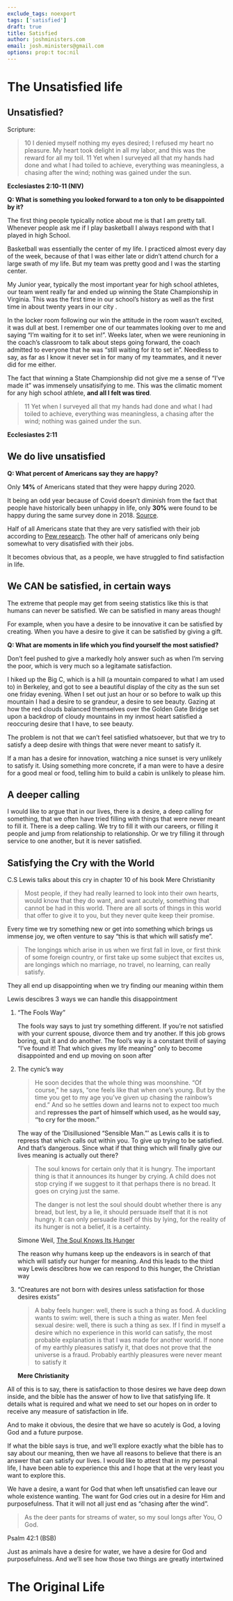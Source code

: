 ```yaml
---
exclude_tags: noexport
tags: ['satisfied']
draft: true
title: Satisfied
author: joshministers.com
email: josh.ministers@gmail.com
options: prop:t toc:nil
---
```



# The Unsatisfied life


## Unsatisfied?

Scripture:

> 10 I denied myself nothing my eyes desired; I refused my heart no pleasure. My
> heart took delight in all my labor, and this was the reward for all my toil. 11
> Yet when I surveyed all that my hands had done and what I had toiled to achieve,
> everything was meaningless, a chasing after the wind; nothing was gained under
> the sun.

****Ecclesiastes 2:10-11 (NIV)****

****Q: What is something you looked forward to a ton only to be disappointed by it?****

The first thing people typically notice about me is that I am pretty tall.
Whenever people ask me if I play basketball I always respond with that I played
in high School.

Basketball was essentially the center of my life. I practiced almost every day
of the week, because of that I was either late or didn&rsquo;t attend church for a
large swath of my life. But my team was pretty good and I was the starting center.

My Junior year, typically the most important year for high school athletes, our
team went really far and ended up winning the State Championship in Virginia.
This was the first time in our school&rsquo;s history as well as the first time in
about twenty years in our city .

In the locker room following our win the attitude in the room wasn&rsquo;t excited, it
was dull at best. I remember one of our teammates looking over to me and saying
&ldquo;I&rsquo;m waiting for it to set in!&rdquo;. Weeks later, when we were reunioning in the
coach&rsquo;s classroom to talk about steps going forward, the coach admitted to
everyone that he was &ldquo;still waiting for it to set in&rdquo;. Needless to say, as far
as I know it never set in for many of my teammates, and it never did for me
either.

The fact that winning a State Championship did not give me a sense of &ldquo;I&rsquo;ve made
it&rdquo; was immensely unsatisifying to me. This was the climatic moment for any high
school athlete, ****and all I felt was tired****.

> 11 Yet when I surveyed all that my hands had done and what I had toiled to
> achieve, everything was meaningless, a chasing after the wind; nothing was
> gained under the sun.

****Ecclesiastes 2:11****


## We do live unsatisfied

****Q: What percent of Americans say they are happy?****

Only ****14%**** of Americans stated that they were happy during 2020.

It being an odd year because of Covid doesn&rsquo;t diminish from the fact that people
have historically been unhappy in life, only ****30%**** were found to be happy
during the same survey done in 2018. [Source](https://www.nbcnews.com/politics/politics-news/americans-are-unhappiest-they-ve-been-50-years-poll-finds-n1231153).

Half of all Americans state that they are very satisfied with their job
according to [Pew research](https://www.pewresearch.org/social-trends/2016/10/06/3-how-americans-view-their-jobs/). The other half of americans only being somewhat to
very disatisfied with their jobs.

It becomes obvious that, as a people, we have struggled to find satisfaction in
life.


## We CAN be satisfied, in certain ways

The extreme that people may get from seeing statistics like this is that humans
can never be satisfied. We can be satisfied in many areas though!

For example, when you have a desire to be innovative it can be satisfied by
creating. When you have a desire to give it can be satisfied by giving a gift.

****Q: What are moments in life which you find yourself the most satisfied?****

Don&rsquo;t feel pushed to give a markedly holy answer such as when I&rsquo;m serving the
poor, which is very much so a legitamate satisfaction.

I hiked up the Big C, which is a hill (a mountain compared to what I am used to)
in Berkeley, and got to see a beautiful display of the city as the sun set one
friday evening. When I set out just an hour or so before to walk up this
mountain I had a desire to se grandeur, a desire to see beauty. Gazing at how
the red clouds balanced themselves over the Golden Gate Bridge set upon a
backdrop of cloudy mountains in my inmost heart satisfied a reoccuring desire
that I have, to see beauty.

The problem is not that we can&rsquo;t feel satisfied whatsoever, but that we try to
satisfy a deep desire with things that were never meant to satisfy it.

If a man has a desire for innovation, watching a nice sunset is very unlikely to
satisfy it. Using something more concrete, if a man were to have a desire for a
good meal or food, telling him to build a cabin is unlikely to please him.


## A deeper calling

I would like to argue that in our lives, there is a desire, a deep calling for
something, that we often have tried filling with things that were never meant to
fill it. There is a deep calling. We try to fill it with our careers, or filling
it people and jump from relationship to relationship. Or we try filling it
through service to one another, but it is never satisfied.


## Satisfying the Cry with the World

C.S Lewis talks about this cry in chapter 10 of his book Mere Christianity

> Most people, if they had really learned to look into their own hearts, would
> know that they do want, and want acutely, something that cannot be had in this
> world. There are all sorts of things in this world that offer to give it to you,
> but they never quite keep their promise.

Every time we try something new or get into something which brings us immense
joy, we often venture to say &ldquo;this is that which will satisfy me&rdquo;.

> The longings which arise in us when we first fall in love, or first think of
> some foreign country, or first take up some subject that excites us, are
> longings which no marriage, no travel, no learning, can really satisfy.

They all end up disappointing when we try finding our meaning within them

Lewis descibres 3 ways we can handle this disappointment

1.  &ldquo;The Fools Way&rdquo;
    
    The fools way says to just try something different. If you&rsquo;re not satisfied
    with your current spouse, divorce them and try another. If this job grows
    boring, quit it and do another. The fool&rsquo;s way is a constant thrill of saying
    &ldquo;I&rsquo;ve found it! That which gives my life meaning&rdquo; only to become disappointed
    and end up moving on soon after

2.  The cynic&rsquo;s way
    
    > He soon decides that the whole thing was moonshine. “Of course,” he says,
    > “one feels like that when one’s young. But by the time you get to my age
    > you’ve given up chasing the rainbow’s end.” And so he settles down and learns
    > not to expect too much and ****represses the part of himself which used, as he
    > would say, “to cry for the moon.”****
    
    The way of the &rsquo;Disillusioned “Sensible Man.”&rsquo; as Lewis calls it is to
    repress that which calls out within you. To give up trying to be satisfied.
    And that&rsquo;s dangerous. Since what if that thing which will finally give our
    lives meaning is actually out there?
    
    > The soul knows for certain only that it is hungry. The important thing is that
    > it announces its hunger by crying. A child does not stop crying if we suggest to
    > it that perhaps there is no bread. It goes on crying just the same.
    > 
    > The danger is not lest the soul should doubt whether there is any bread, but
    > lest, by a lie, it should persuade itself that it is not hungry. It can only
    > persuade itself of this by lying, for the reality of its hunger is not a belief,
    > it is a certainty.
    
    Simone Weil, [The Soul Knows Its Hunger](https://www.plough.com/en/topics/faith/devotional-reading/the-soul-knows-its-hunger)
    
    The reason why humans keep up the endeavors is in search of that which will
    satisfy our hunger for meaning. And this leads to the third way Lewis descibres
    how we can respond to this hunger, the Christian way

3.  &ldquo;Creatures are not born with desires unless satisfaction for those desires exists&rdquo;
    
    > A baby feels hunger: well, there is such a thing as food. A duckling wants to
    > swim: well, there is such a thing as water. Men feel sexual desire: well, there
    > is such a thing as sex. If I find in myself a desire which no experience in this
    > world can satisfy, the most probable explanation is that I was made for another
    > world. If none of my earthly pleasures satisfy it, that does not prove that the
    > universe is a fraud. Probably earthly pleasures were never meant to satisfy it
    
    ****Mere Christianity****

All of this is to say, there is satisfaction to those desires we have deep down
inside, and the bible has the answer of how to live that satisfying life. It
details what is required and what we need to set our hopes on in order to
receive any measure of satisfaction in life.

And to make it obvious, the desire that we have so acutely is God, a loving God
and a future purpose.

If what the bible says is true, and we&rsquo;ll explore exactly what the bible has to
say about our meaning, then we have all reasons to believe that there is an
answer that can satisfy our lives. I would like to attest that in my personal
life, I have been able to experience this and I hope that at the very least you
want to explore this.

We have a desire, a want for God that when left unsatisfied can leave our whole
existence wanting. The want for God cries out in a desire for Him and
purposefulness. That it will not all just end as &ldquo;chasing after the wind&rdquo;.

> As the deer pants for streams of water, so my soul longs after You, O God.

Psalm 42:1 (BSB)

Just as animals have a desire for water, we have a desire for God and
purposefulness. And we&rsquo;ll see how those two things are greatly intertwined


# The Original Life

